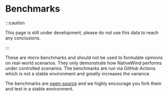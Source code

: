 # Benchmarks

:::caution

This page is still under development, please do not use this data to reach any conclusions.

:::

These are micro benchmarks and should not be used to formulate opinions on real-world scenarios. They only demonstrate how NativeWind performs under controlled scenarios. The benchmarks are run via GitHub Actions which is not a stable environment and greatly increases the variance.

The benchmarks are [open-source](https://github.com/marklawlor/nativewind/tree/next/apps/benchmarks) and we highly encourage you fork them and test in a stable environment.
